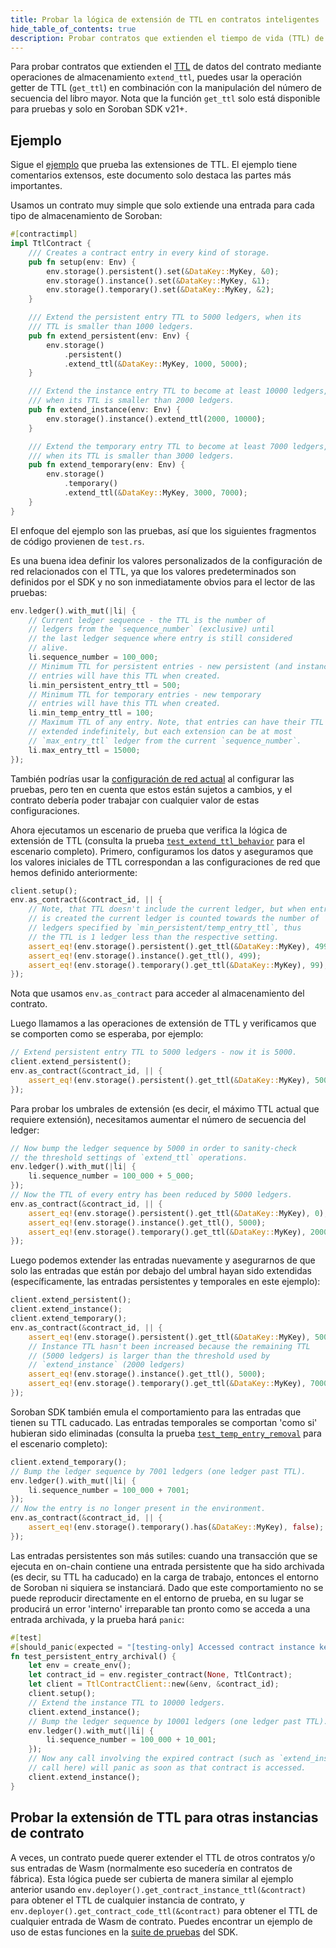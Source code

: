 ```yaml
---
title: Probar la lógica de extensión de TTL en contratos inteligentes
hide_table_of_contents: true
description: Probar contratos que extienden el tiempo de vida (TTL) de los datos del contrato
---
```


Para probar contratos que extienden el [TTL](../../../learn/fundamentals/contract-development/storage/state-archival.mdx#ttl) de datos del contrato mediante operaciones de almacenamiento `extend_ttl`, puedes usar la operación getter de TTL (`get_ttl`) en combinación con la manipulación del número de secuencia del libro mayor. Nota que la función `get_ttl` solo está disponible para pruebas y solo en Soroban SDK v21+.

## Ejemplo

Sigue el [ejemplo](https://github.com/stellar/soroban-examples/blob/main/ttl/src/lib.rs) que prueba las extensiones de TTL. El ejemplo tiene comentarios extensos, este documento solo destaca las partes más importantes.

Usamos un contrato muy simple que solo extiende una entrada para cada tipo de almacenamiento de Soroban:

```rust
#[contractimpl]
impl TtlContract {
    /// Creates a contract entry in every kind of storage.
    pub fn setup(env: Env) {
        env.storage().persistent().set(&DataKey::MyKey, &0);
        env.storage().instance().set(&DataKey::MyKey, &1);
        env.storage().temporary().set(&DataKey::MyKey, &2);
    }

    /// Extend the persistent entry TTL to 5000 ledgers, when its
    /// TTL is smaller than 1000 ledgers.
    pub fn extend_persistent(env: Env) {
        env.storage()
            .persistent()
            .extend_ttl(&DataKey::MyKey, 1000, 5000);
    }

    /// Extend the instance entry TTL to become at least 10000 ledgers,
    /// when its TTL is smaller than 2000 ledgers.
    pub fn extend_instance(env: Env) {
        env.storage().instance().extend_ttl(2000, 10000);
    }

    /// Extend the temporary entry TTL to become at least 7000 ledgers,
    /// when its TTL is smaller than 3000 ledgers.
    pub fn extend_temporary(env: Env) {
        env.storage()
            .temporary()
            .extend_ttl(&DataKey::MyKey, 3000, 7000);
    }
}
```

El enfoque del ejemplo son las pruebas, así que los siguientes fragmentos de código provienen de `test.rs`.

Es una buena idea definir los valores personalizados de la configuración de red relacionados con el TTL, ya que los valores predeterminados son definidos por el SDK y no son inmediatamente obvios para el lector de las pruebas:

```rust
env.ledger().with_mut(|li| {
    // Current ledger sequence - the TTL is the number of
    // ledgers from the `sequence_number` (exclusive) until
    // the last ledger sequence where entry is still considered
    // alive.
    li.sequence_number = 100_000;
    // Minimum TTL for persistent entries - new persistent (and instance)
    // entries will have this TTL when created.
    li.min_persistent_entry_ttl = 500;
    // Minimum TTL for temporary entries - new temporary
    // entries will have this TTL when created.
    li.min_temp_entry_ttl = 100;
    // Maximum TTL of any entry. Note, that entries can have their TTL
    // extended indefinitely, but each extension can be at most
    // `max_entry_ttl` ledger from the current `sequence_number`.
    li.max_entry_ttl = 15000;
});
```

También podrías usar la [configuración de red actual](../../../networks/resource-limits-fees.mdx#resource-fees) al configurar las pruebas, pero ten en cuenta que estos están sujetos a cambios, y el contrato debería poder trabajar con cualquier valor de estas configuraciones.

Ahora ejecutamos un escenario de prueba que verifica la lógica de extensión de TTL (consulta la prueba [`test_extend_ttl_behavior`](https://github.com/stellar/soroban-examples/blob/f595fb5df06058ec0b9b829e9e4d0fe0513e0aa8/ttl/src/test.rs#L38) para el escenario completo). Primero, configuramos los datos y aseguramos que los valores iniciales de TTL correspondan a las configuraciones de red que hemos definido anteriormente:

```rust
client.setup();
env.as_contract(&contract_id, || {
    // Note, that TTL doesn't include the current ledger, but when entry
    // is created the current ledger is counted towards the number of
    // ledgers specified by `min_persistent/temp_entry_ttl`, thus
    // the TTL is 1 ledger less than the respective setting.
    assert_eq!(env.storage().persistent().get_ttl(&DataKey::MyKey), 499);
    assert_eq!(env.storage().instance().get_ttl(), 499);
    assert_eq!(env.storage().temporary().get_ttl(&DataKey::MyKey), 99);
});
```

Nota que usamos `env.as_contract` para acceder al almacenamiento del contrato.

Luego llamamos a las operaciones de extensión de TTL y verificamos que se comporten como se esperaba, por ejemplo:

```rust
// Extend persistent entry TTL to 5000 ledgers - now it is 5000.
client.extend_persistent();
env.as_contract(&contract_id, || {
    assert_eq!(env.storage().persistent().get_ttl(&DataKey::MyKey), 5000);
});
```

Para probar los umbrales de extensión (es decir, el máximo TTL actual que requiere extensión), necesitamos aumentar el número de secuencia del ledger:

```rust
// Now bump the ledger sequence by 5000 in order to sanity-check
// the threshold settings of `extend_ttl` operations.
env.ledger().with_mut(|li| {
    li.sequence_number = 100_000 + 5_000;
});
// Now the TTL of every entry has been reduced by 5000 ledgers.
env.as_contract(&contract_id, || {
    assert_eq!(env.storage().persistent().get_ttl(&DataKey::MyKey), 0);
    assert_eq!(env.storage().instance().get_ttl(), 5000);
    assert_eq!(env.storage().temporary().get_ttl(&DataKey::MyKey), 2000);
});
```

Luego podemos extender las entradas nuevamente y asegurarnos de que solo las entradas que están por debajo del umbral hayan sido extendidas (específicamente, las entradas persistentes y temporales en este ejemplo):

```rust
client.extend_persistent();
client.extend_instance();
client.extend_temporary();
env.as_contract(&contract_id, || {
    assert_eq!(env.storage().persistent().get_ttl(&DataKey::MyKey), 5000);
    // Instance TTL hasn't been increased because the remaining TTL
    // (5000 ledgers) is larger than the threshold used by
    // `extend_instance` (2000 ledgers)
    assert_eq!(env.storage().instance().get_ttl(), 5000);
    assert_eq!(env.storage().temporary().get_ttl(&DataKey::MyKey), 7000);
});
```

Soroban SDK también emula el comportamiento para las entradas que tienen su TTL caducado. Las entradas temporales se comportan 'como si' hubieran sido eliminadas (consulta la prueba [`test_temp_entry_removal`](https://github.com/stellar/soroban-examples/blob/f595fb5df06058ec0b9b829e9e4d0fe0513e0aa8/ttl/src/test.rs#L112) para el escenario completo):

```rust
client.extend_temporary();
// Bump the ledger sequence by 7001 ledgers (one ledger past TTL).
env.ledger().with_mut(|li| {
    li.sequence_number = 100_000 + 7001;
});
// Now the entry is no longer present in the environment.
env.as_contract(&contract_id, || {
    assert_eq!(env.storage().temporary().has(&DataKey::MyKey), false);
});
```

Las entradas persistentes son más sutiles: cuando una transacción que se ejecuta en on-chain contiene una entrada persistente que ha sido archivada (es decir, su TTL ha caducado) en la carga de trabajo, entonces el entorno de Soroban ni siquiera se instanciará. Dado que este comportamiento no se puede reproducir directamente en el entorno de prueba, en su lugar se producirá un error 'interno' irreparable tan pronto como se acceda a una entrada archivada, y la prueba hará `panic`:

```rust
#[test]
#[should_panic(expected = "[testing-only] Accessed contract instance key that has been archived.")]
fn test_persistent_entry_archival() {
    let env = create_env();
    let contract_id = env.register_contract(None, TtlContract);
    let client = TtlContractClient::new(&env, &contract_id);
    client.setup();
    // Extend the instance TTL to 10000 ledgers.
    client.extend_instance();
    // Bump the ledger sequence by 10001 ledgers (one ledger past TTL).
    env.ledger().with_mut(|li| {
        li.sequence_number = 100_000 + 10_001;
    });
    // Now any call involving the expired contract (such as `extend_instance`
    // call here) will panic as soon as that contract is accessed.
    client.extend_instance();
}
```

## Probar la extensión de TTL para otras instancias de contrato

A veces, un contrato puede querer extender el TTL de otros contratos y/o sus entradas de Wasm (normalmente eso sucedería en contratos de fábrica). Esta lógica puede ser cubierta de manera similar al ejemplo anterior usando `env.deployer().get_contract_instance_ttl(&contract)` para obtener el TTL de cualquier instancia de contrato, y `env.deployer().get_contract_code_ttl(&contract)` para obtener el TTL de cualquier entrada de Wasm de contrato. Puedes encontrar un ejemplo de uso de estas funciones en la [suite de pruebas](https://github.com/stellar/rs-soroban-sdk/blob/ff05c3d4cbed97db50142372e9d7a4fa4a8d1d5d/soroban-sdk/src/tests/storage_testutils.rs#L76) del SDK.
